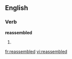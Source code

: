 ==English==

===Verb===
'''reassembled'''

# {{present participle of|reassemble}}

[[fr:reassembled]]
[[vi:reassembled]]